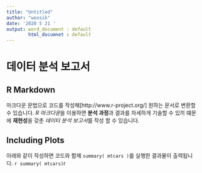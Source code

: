 ```yaml
---
title: "Untitled"
author: "woosik"
date: '2020 5 21 '
output: word_document : default
        html_documnet : default
---
```



# 데이터 분석 보고서

## R Markdown

마크다운 문법으로 코드를 작성해[http://www.r-project.org/] 원하는 문서로
변환할 수 있습니다.
*R 마크다운*을 이용하면 **분석 과정**과 결과를 자세하게 기술할 수 있끼
떄문에 **재현성**을 갖춘 *데이터 분석 보고서*를 작성 할 수 있습니다.

## Including Plots

아래와 같이 작성하면 코드와 함께 `summary( mtcars )`를 실행한 결과물이
출력됩니다.
```r
summary( mtcars)
```r